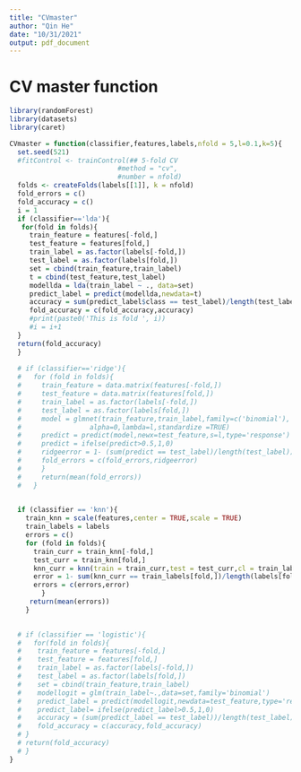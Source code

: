 ```yaml
---
title: "CVmaster"
author: "Qin He"
date: "10/31/2021"
output: pdf_document
---
```

# CV master function
```r
library(randomForest)
library(datasets)
library(caret)
```

```r
CVmaster = function(classifier,features,labels,nfold = 5,l=0.1,k=5){
  set.seed(521)
  #fitControl <- trainControl(## 5-fold CV
                           #method = "cv",
                           #number = nfold)
  folds <- createFolds(labels[[1]], k = nfold)
  fold_errors = c()
  fold_accuracy = c()
  i = 1
  if (classifier=='lda'){
   for(fold in folds){
     train_feature = features[-fold,]
     test_feature = features[fold,]
     train_label = as.factor(labels[-fold,])
     test_label = as.factor(labels[fold,])
     set = cbind(train_feature,train_label)
     t = cbind(test_feature,test_label)
     modellda = lda(train_label ~ ., data=set)
     predict_label = predict(modellda,newdata=t)
     accuracy = sum(predict_label$class == test_label)/length(test_label)
     fold_accuracy = c(fold_accuracy,accuracy)
     #print(paste0('This is fold ', i))
     #i = i+1
  }
  return(fold_accuracy)
  }
  
  # if (classifier=='ridge'){
  #   for (fold in folds){
  #     train_feature = data.matrix(features[-fold,])
  #     test_feature = data.matrix(features[fold,])
  #     train_label = as.factor(labels[-fold,])
  #     test_label = as.factor(labels[fold,])
  #     model = glmnet(train_feature,train_label,family=c('binomial'),
  #                 alpha=0,lambda=l,standardize =TRUE)
  #     predict = predict(model,newx=test_feature,s=l,type='response')
  #     predict = ifelse(predict>0.5,1,0)
  #     ridgeerror = 1- (sum(predict == test_label)/length(test_label))
  #     fold_errors = c(fold_errors,ridgeerror)
  #     }
  #     return(mean(fold_errors))
  #   }

  
  if (classifier == 'knn'){
    train_knn = scale(features,center = TRUE,scale = TRUE)
    train_labels = labels
    errors = c()
    for (fold in folds){
      train_curr = train_knn[-fold,]
      test_curr = train_knn[fold,]
      knn_curr = knn(train = train_curr,test = test_curr,cl = train_labels[-fold,],k = k)
      error = 1- sum(knn_curr == train_labels[fold,])/length(labels[fold,])
      errors = c(errors,error)
        }
     return(mean(errors))
    }

  
  # if (classifier == 'logistic'){
  #   for(fold in folds){
  #    train_feature = features[-fold,]
  #    test_feature = features[fold,]
  #    train_label = as.factor(labels[-fold,])
  #    test_label = as.factor(labels[fold,])
  #    set = cbind(train_feature,train_label)
  #    modellogit = glm(train_label~.,data=set,family='binomial')
  #    predict_label = predict(modellogit,newdata=test_feature,type='response')
  #    predict_label= ifelse(predict_label>0.5,1,0)
  #    accuracy = (sum(predict_label == test_label))/length(test_label)
  #    fold_accuracy = c(accuracy,fold_accuracy)
  # }
  # return(fold_accuracy)
  # }
}
```



